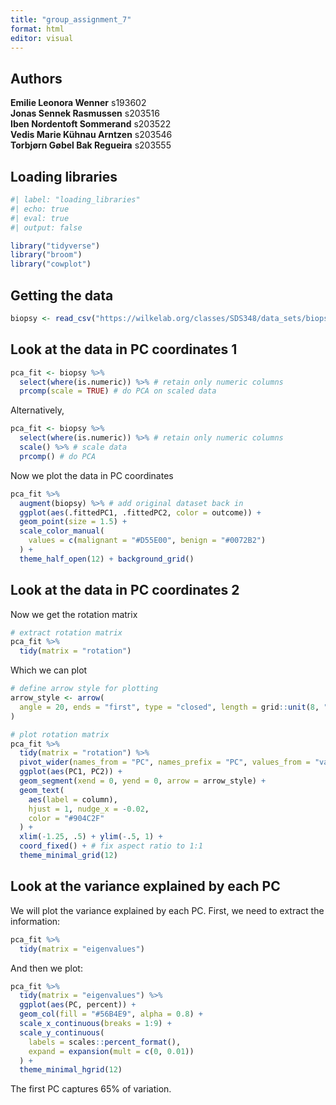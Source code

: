 ```yaml
---
title: "group_assignment_7"
format: html
editor: visual
---
```


## Authors

**Emilie Leonora Wenner** s193602\
**Jonas Sennek Rasmussen** s203516\
**Iben Nordentoft Sommerand** s203522\
**Vedis Marie Kühnau Arntzen** s203546\
**Torbjørn Gøbel Bak Regueira** s203555

## Loading libraries

```r
#| label: "loading_libraries"
#| echo: true
#| eval: true
#| output: false

library("tidyverse")
library("broom")
library("cowplot")

```

## Getting the data

```r

biopsy <- read_csv("https://wilkelab.org/classes/SDS348/data_sets/biopsy.csv")
```

## Look at the data in PC coordinates 1

```r
pca_fit <- biopsy %>% 
  select(where(is.numeric)) %>% # retain only numeric columns
  prcomp(scale = TRUE) # do PCA on scaled data

```

Alternatively,

```r
pca_fit <- biopsy %>% 
  select(where(is.numeric)) %>% # retain only numeric columns
  scale() %>% # scale data
  prcomp() # do PCA
```

Now we plot the data in PC coordinates

```r
  
pca_fit %>%
  augment(biopsy) %>% # add original dataset back in
  ggplot(aes(.fittedPC1, .fittedPC2, color = outcome)) + 
  geom_point(size = 1.5) +
  scale_color_manual(
    values = c(malignant = "#D55E00", benign = "#0072B2")
  ) +
  theme_half_open(12) + background_grid()
```

## Look at the data in PC coordinates 2

Now we get the rotation matrix

```r

# extract rotation matrix
pca_fit %>%
  tidy(matrix = "rotation")
```

Which we can plot

```r
# define arrow style for plotting
arrow_style <- arrow(
  angle = 20, ends = "first", type = "closed", length = grid::unit(8, "pt")
)

# plot rotation matrix
pca_fit %>%
  tidy(matrix = "rotation") %>%
  pivot_wider(names_from = "PC", names_prefix = "PC", values_from = "value") %>%
  ggplot(aes(PC1, PC2)) +
  geom_segment(xend = 0, yend = 0, arrow = arrow_style) +
  geom_text(
    aes(label = column),
    hjust = 1, nudge_x = -0.02, 
    color = "#904C2F"
  ) +
  xlim(-1.25, .5) + ylim(-.5, 1) +
  coord_fixed() + # fix aspect ratio to 1:1
  theme_minimal_grid(12)
```

## Look at the variance explained by each PC

We will plot the variance explained by each PC. First, we need to extract the information:

```r

pca_fit %>%
  tidy(matrix = "eigenvalues")
```

And then we plot:

```r

pca_fit %>%
  tidy(matrix = "eigenvalues") %>%
  ggplot(aes(PC, percent)) +
  geom_col(fill = "#56B4E9", alpha = 0.8) +
  scale_x_continuous(breaks = 1:9) +
  scale_y_continuous(
    labels = scales::percent_format(),
    expand = expansion(mult = c(0, 0.01))
  ) +
  theme_minimal_hgrid(12)

```

The first PC captures 65% of variation.
